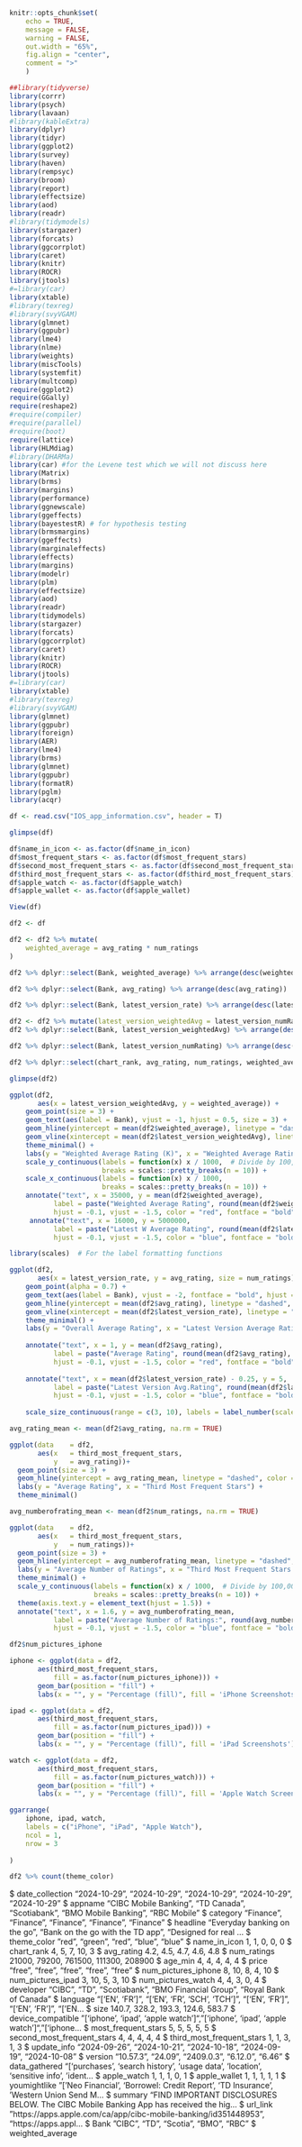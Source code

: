 ```r
knitr::opts_chunk$set(
    echo = TRUE,
    message = FALSE,
    warning = FALSE,
    out.width = "65%",
    fig.align = "center",
    comment = ">"
    )
```



```r
##library(tidyverse)
library(corrr)
library(psych)
library(lavaan)
#library(kableExtra)
library(dplyr)
library(tidyr)
library(ggplot2)
library(survey)
library(haven)
library(rempsyc)
library(broom)
library(report)
library(effectsize)
library(aod)
library(readr)
#library(tidymodels)
library(stargazer)
library(forcats)
library(ggcorrplot)
library(caret)
library(knitr)
library(ROCR)
library(jtools)
#=library(car)
library(xtable)
#library(texreg)
#library(svyVGAM)
library(glmnet)
library(ggpubr)
library(lme4)
library(nlme)
library(weights)
library(miscTools)
library(systemfit)
library(multcomp)
require(ggplot2)
require(GGally)
require(reshape2)
#require(compiler)
#require(parallel)
#require(boot)
require(lattice)
library(HLMdiag)
#library(DHARMa)
library(car) #for the Levene test which we will not discuss here
library(Matrix)
library(brms)
library(margins)
library(performance)
library(ggnewscale)
library(ggeffects)
library(bayestestR) # for hypothesis testing
library(brmsmargins)
library(ggeffects)
library(marginaleffects)
library(effects)
library(margins)
library(modelr)
library(plm)
library(effectsize)
library(aod)
library(readr)
library(tidymodels)
library(stargazer)
library(forcats)
library(ggcorrplot)
library(caret)
library(knitr)
library(ROCR)
library(jtools)
#=library(car)
library(xtable)
#library(texreg)
#library(svyVGAM)
library(glmnet)
library(ggpubr)
library(foreign)
library(AER)
library(lme4)
library(brms)
library(glmnet)
library(ggpubr)
library(formatR)
library(pglm)
library(acqr)
```


```r
df <- read.csv("IOS_app_information.csv", header = T)
```

```r
glimpse(df)
```
```r
df$name_in_icon <- as.factor(df$name_in_icon)  
df$most_frequent_stars <- as.factor(df$most_frequent_stars) 
df$second_most_frequent_stars <- as.factor(df$second_most_frequent_stars)
df$third_most_frequent_stars <- as.factor(df$third_most_frequent_stars) 
df$apple_watch <- as.factor(df$apple_watch)
df$apple_wallet <- as.factor(df$apple_wallet)
```


```r
View(df)
```

```r
df2 <- df
```

```r
df2 <- df2 %>% mutate(
    weighted_average = avg_rating * num_ratings
)
```


```r
df2 %>% dplyr::select(Bank, weighted_average) %>% arrange(desc(weighted_average))
```

```r
df2 %>% dplyr::select(Bank, avg_rating) %>% arrange(desc(avg_rating))
```

```r
df2 %>% dplyr::select(Bank, latest_version_rate) %>% arrange(desc(latest_version_rate))
```


```r
df2 <- df2 %>% mutate(latest_version_weightedAvg = latest_version_numRating * latest_version_rate)
df2 %>% dplyr::select(Bank, latest_version_weightedAvg) %>% arrange(desc(latest_version_weightedAvg))

```

```r
df2 %>% dplyr::select(Bank, latest_version_numRating) %>% arrange(desc(latest_version_numRating))

```

```r
df2 %>% dplyr::select(chart_rank, avg_rating, num_ratings, weighted_average,latest_version_rate, latest_version_numRating,latest_version_weightedAvg, age_min, num_pictures_iphone, num_pictures_ipad, num_pictures_watch, size, most_frequent_stars, second_most_frequent_stars, third_most_frequent_stars) %>% psych::describe()
```


```r
glimpse(df2)
```

```r
ggplot(df2, 
       aes(x = latest_version_weightedAvg, y = weighted_average)) + 
    geom_point(size = 3) + 
    geom_text(aes(label = Bank), vjust = -1, hjust = 0.5, size = 3) +  
    geom_hline(yintercept = mean(df2$weighted_average), linetype = "dashed", color = "red", size = 1, alpha = 0.6) + 
    geom_vline(xintercept = mean(df2$latest_version_weightedAvg), linetype = "dashed", color = "blue", size = 1, alpha = 0.7) + 
    theme_minimal() +
    labs(y = "Weighted Average Rating (K)", x = "Weighted Average Rating (Latest Version), K") + 
    scale_y_continuous(labels = function(x) x / 1000,  # Divide by 100,000 to adjust the unit
                       breaks = scales::pretty_breaks(n = 10)) + 
    scale_x_continuous(labels = function(x) x / 1000,  
                       breaks = scales::pretty_breaks(n = 10)) + 
    annotate("text", x = 35000, y = mean(df2$weighted_average), 
           label = paste("Weighted Average Rating", round(mean(df2$weighted_average), 2)), 
           hjust = -0.1, vjust = -1.5, color = "red", fontface = "bold") + 
     annotate("text", x = 16000, y = 5000000, 
           label = paste("Latest W Average Rating", round(mean(df2$latest_version_weightedAvg), 2)), 
           hjust = -0.1, vjust = -1.5, color = "blue", fontface = "bold", angle = -90)
```

```r
library(scales)  # For the label formatting functions
```

```r
ggplot(df2, 
       aes(x = latest_version_rate, y = avg_rating, size = num_ratings)) + 
    geom_point(alpha = 0.7) + 
    geom_text(aes(label = Bank), vjust = -2, fontface = "bold", hjust = 0.5, size = 3) +  
    geom_hline(yintercept = mean(df2$avg_rating), linetype = "dashed", color = "red", size = 1) + 
    geom_vline(xintercept = mean(df2$latest_version_rate), linetype = "dashed", color = "blue", size = 1) + 
    theme_minimal() +
    labs(y = "Overall Average Rating", x = "Latest Version Average Rating", size = "Number of Ratings") + 
    
    annotate("text", x = 1, y = mean(df2$avg_rating), 
           label = paste("Average Rating", round(mean(df2$avg_rating), 2)), 
           hjust = -0.1, vjust = -1.5, color = "red", fontface = "bold") + 
    
    annotate("text", x = mean(df2$latest_version_rate) - 0.25, y = 5, 
           label = paste("Latest Version Avg.Rating", round(mean(df2$latest_version_rate), 2)), 
           hjust = -0.1, vjust = -1.5, color = "blue", fontface = "bold", angle = -90) + 
    
    scale_size_continuous(range = c(3, 10), labels = label_number(scale_cut = cut_short_scale()))  #CHAT GPT 

```





```r
avg_rating_mean <- mean(df2$avg_rating, na.rm = TRUE)

ggplot(data    = df2,
       aes(x   = third_most_frequent_stars,
           y   = avg_rating))+ 
  geom_point(size = 3) +
  geom_hline(yintercept = avg_rating_mean, linetype = "dashed", color = "red", size = 1.2) + 
  labs(y = "Average Rating", x = "Third Most Frequent Stars") +
  theme_minimal() 
```
```r
avg_numberofrating_mean <- mean(df2$num_ratings, na.rm = TRUE)

ggplot(data    = df2,
       aes(x   = third_most_frequent_stars,
           y   = num_ratings))+ 
  geom_point(size = 3) +
  geom_hline(yintercept = avg_numberofrating_mean, linetype = "dashed", color = "blue", size = 1.2) + 
  labs(y = "Average Number of Ratings", x = "Third Most Frequent Stars (100k)") +
  theme_minimal() +
  scale_y_continuous(labels = function(x) x / 1000,  # Divide by 100,000 to adjust the unit
                     breaks = scales::pretty_breaks(n = 10)) +
  theme(axis.text.y = element_text(hjust = 1.5)) + 
  annotate("text", x = 1.6, y = avg_numberofrating_mean, 
           label = paste("Average Number of Ratings:", round(avg_numberofrating_mean, 2)), 
           hjust = -0.1, vjust = -1.5, color = "blue", fontface = "bold")
```

```r
df2$num_pictures_iphone
```

```r
iphone <- ggplot(data = df2, 
       aes(third_most_frequent_stars, 
           fill = as.factor(num_pictures_iphone))) + 
       geom_bar(position = "fill") + 
       labs(x = "", y = "Percentage (fill)", fill = 'iPhone Screenshots') + fill_palette("Pastel1")

ipad <- ggplot(data = df2, 
       aes(third_most_frequent_stars, 
           fill = as.factor(num_pictures_ipad))) + 
       geom_bar(position = "fill") + 
       labs(x = "", y = "Percentage (fill)", fill = 'iPad Screenshots') + fill_palette("Pastel1")

watch <- ggplot(data = df2, 
       aes(third_most_frequent_stars, 
           fill = as.factor(num_pictures_watch))) + 
       geom_bar(position = "fill") + 
       labs(x = "", y = "Percentage (fill)", fill = 'Apple Watch Screenshots') + fill_palette("Pastel1")

ggarrange(
    iphone, ipad, watch,
    labels = c("iPhone", "iPad", "Apple Watch"),
    ncol = 1,
    nrow = 3
    
) 
```

```r
df2 %>% count(theme_color)
```




$ date_collection            <chr> "2024-10-29", "2024-10-29", "2024-10-29", "2024-10-29", "2024-10-29"
$ appname                    <chr> "CIBC Mobile Banking", "TD Canada", "Scotiabank", "BMO Mobile Banking", "RBC Mobile"
$ category                   <chr> "Finance", "Finance", "Finance", "Finance", "Finance"
$ headline                   <chr> "Everyday banking on the go", "Bank on the go with the TD app", "Designed for real …
$ theme_color                <chr> "red", "green", "red", "blue", "blue"
$ name_in_icon               <fct> 1, 1, 0, 0, 0
$ chart_rank                 <int> 4, 5, 7, 10, 3
$ avg_rating                 <dbl> 4.2, 4.5, 4.7, 4.6, 4.8
$ num_ratings                <int> 21000, 79200, 761500, 111300, 208900
$ age_min                    <int> 4, 4, 4, 4, 4
$ price                      <chr> "free", "free", "free", "free", "free"
$ num_pictures_iphone        <int> 8, 10, 8, 4, 10
$ num_pictures_ipad          <int> 3, 10, 5, 3, 10
$ num_pictures_watch         <int> 4, 4, 3, 0, 4
$ developer                  <chr> "CIBC", "TD", "Scotiabank", "BMO Financial Group", "Royal Bank of Canada"
$ language                   <chr> "['EN', 'FR']", "['EN', 'FR', 'SCH', 'TCH']", "['EN', 'FR']", "['EN', 'FR']", "['EN…
$ size                       <dbl> 140.7, 328.2, 193.3, 124.6, 583.7
$ device_compatible          <chr> "['iphone', 'ipad', 'apple watch']", "['iphone', 'ipad', 'apple watch']", "['iphone…
$ most_frequent_stars        <fct> 5, 5, 5, 5, 5
$ second_most_frequent_stars <fct> 4, 4, 4, 4, 4
$ third_most_frequent_stars  <fct> 1, 1, 3, 1, 3
$ update_info                <chr> "2024-09-26", "2024-10-21", "2024-10-18", "2024-09-19", "2024-10-08"
$ version                    <chr> "10.57.3", "24.09", "2409.0.3", "6.12.0", "6.46"
$ data_gathered              <chr> "['purchases', 'search history', 'usage data', 'location', 'sensitive info', 'ident…
$ apple_watch                <fct> 1, 1, 1, 0, 1
$ apple_wallet               <fct> 1, 1, 1, 1, 1
$ youmightlike               <chr> "['Neo Financial', 'Borrowel: Credit Report', 'TD Insurance', 'Western Union Send M…
$ summary                    <chr> "FIND IMPORTANT DISCLOSURES BELOW. The CIBC Mobile Banking App has received the hig…
$ url_link                   <chr> "https://apps.apple.com/ca/app/cibc-mobile-banking/id351448953", "https://apps.appl…
$ Bank                       <chr> "CIBC", "TD", "Scotia", "BMO", "RBC"
$ weighted_average












